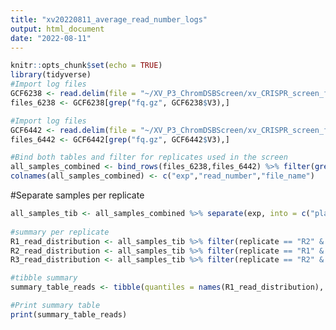 ```yaml
---
title: "xv20220811_average_read_number_logs"
output: html_document
date: "2022-08-11"
---
```


```r
knitr::opts_chunk$set(echo = TRUE)
library(tidyverse)
#Import log files
GCF6238 <- read.delim(file = "~/XV_P3_ChromDSBScreen/xv_CRISPR_screen_figures/data/raw_data/xv20220811_6238_bc_demux.log", header = F)
files_6238 <- GCF6238[grep("fq.gz", GCF6238$V3),]

#Import log files
GCF6442 <- read.delim(file = "~/XV_P3_ChromDSBScreen/xv_CRISPR_screen_figures/data/raw_data/xv20220811_6442_bc_demux.log", header = F)
files_6442 <- GCF6442[grep("fq.gz", GCF6442$V3),]

#Bind both tables and filter for replicates used in the screen
all_samples_combined <- bind_rows(files_6238,files_6442) %>% filter(grepl("R1_B5",V1)|grepl("R2_B5", V1)|grepl("R2_B4",V1))
colnames(all_samples_combined) <- c("exp","read_number","file_name")

```

#Separate samples per replicate
```r
all_samples_tib <- all_samples_combined %>% separate(exp, into = c("plate","replicate","batch","well"), remove = F)
 
#summary per replicate
R1_read_distribution <- all_samples_tib %>% filter(replicate == "R2" & batch == "B4") %>% pull(read_number) %>% as.numeric() %>% quantile(c(0.05,0.25,0.5,0.75,0.95)) %>% round()
R2_read_distribution <- all_samples_tib %>% filter(replicate == "R1" & batch == "B5") %>% pull(read_number) %>% as.numeric() %>% quantile(c(0.05,0.25,0.5,0.75,0.95)) %>% round()
R3_read_distribution <- all_samples_tib %>% filter(replicate == "R2" & batch == "B5") %>% pull(read_number) %>% as.numeric() %>% quantile(c(0.05,0.25,0.5,0.75,0.95)) %>% round()

#tibble summary
summary_table_reads <- tibble(quantiles = names(R1_read_distribution), R1_read_number = R1_read_distribution, R2_read_number = R2_read_distribution, R3_read_number = R3_read_distribution)

#Print summary table
print(summary_table_reads)

```

